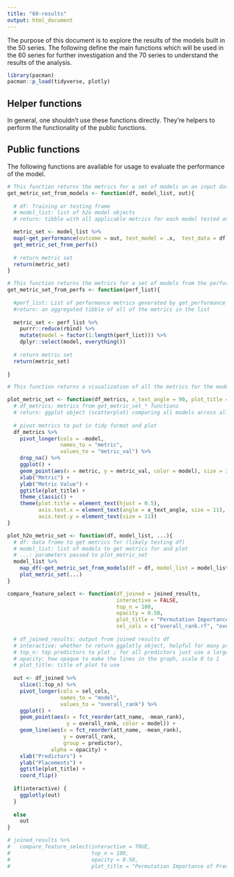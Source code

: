 ```yaml
---
title: "60-results"
output: html_document
---
```


The purpose of this document is to explore the results of the models built in the 50 series.  The following define the main functions which will be used in the 60 series for further investigation and the 70 series to understand the results of the analysis.

```r
library(pacman)
pacman::p_load(tidyverse, plotly)
```

## Helper functions
In general, one shouldn't use these functions directly.  They're helpers to perform the functionality of the public functions.


## Public functions
The following functions are available for usage to evaluate the performance of the model.

```r
# This function returns the metrics for a set of models on an input dataframe
get_metric_set_from_models <- function(df, model_list, out){
  
  # df: Training or testing frame
  # model_list: list of h2o model objects
  # return: tibble with all applicable metrics for each model tested on df

  metric_set <- model_list %>%
  map(~get_performance(outcome = out, test_model = .x,  test_data = df)) %>% 
  get_metric_set_from_perfs()
  
  # return metric set
  return(metric_set)
}
```

```r
# This function returns the metrics for a set of models from the performance metrics
get_metric_set_from_perfs <- function(perf_list){
  
  #perf_list: List of performance metrics generated by get_performance function
  #return: an aggregated tibble of all of the metrics in the list
  
  metric_set <- perf_list %>% 
    purrr::reduce(rbind) %>%
    mutate(model = factor(1:length(perf_list))) %>% 
    dplyr::select(model, everything())
  
  # return metric set
  return(metric_set)
  
}
```

```r
# This function returns a visualization of all the metrics for the models being compared

plot_metric_set <- function(df_metrics, x_text_angle = 90, plot_title = "Model Comparison Plot"){
  # df_metrics: metrics from get_metric_set_* functions
  # return: ggplot object (scatterplot) comparing all models across all applicable metrics
  
  # pivot metrics to put in tidy format and plot
  df_metrics %>% 
    pivot_longer(cols = -model,
                 names_to = "metric",
                 values_to = "metric_val") %>% 
    drop_na() %>% 
    ggplot() +
    geom_point(aes(x = metric, y = metric_val, color = model), size = 3) +
    xlab("Metric") +
    ylab("Metric Value") +
    ggtitle(plot_title) +
    theme_classic() +
    theme(plot.title = element_text(hjust = 0.5),
          axis.text.x = element_text(angle = x_text_angle, size = 11),
          axis.text.y = element_text(size = 11))
}

```

```r
plot_h2o_metric_set <- function(df, model_list, ...){
  # df: data frome to get metrics for (likely testing df)
  # model_list: list of models to get metrics for and plot
  # ...: parameters passed to plot_metric_set
  model_list %>% 
    map_df(~get_metric_set_from_models(df = df, model_list = model_list)) %>% 
    plot_metric_set(...)
}
```

```r
compare_feature_select <- function(df_joined = joined_results, 
                                   interactive = FALSE, 
                                   top_n = 100,
                                   opacity = 0.50,
                                   plot_title = "Permutation Importance of Predictors by Model",
                                   sel_cols = c("overall_rank.rf", "overall_rank.lasso")){
  
  # df_joined_results: output from joined results df
  # interactive: whether to return ggplotly object, helpful for many predictors
  # top_n: top predictors to plot ; for all predictors just use a large a number
  # opacity: how opaque to make the lines in the graph, scale 0 to 1
  # plot_title: title of plot to use
  
  out <- df_joined %>% 
    slice(1:top_n) %>% 
    pivot_longer(cols = sel_cols,
                 names_to = "model",
                 values_to = "overall_rank") %>% 
    ggplot() +
    geom_point(aes(x = fct_reorder(att_name, -mean_rank), 
                   y = overall_rank, color = model)) +
    geom_line(aes(x = fct_reorder(att_name, -mean_rank), 
                  y = overall_rank, 
                  group = predictor), 
              alpha = opacity) +
    xlab("Predictors") +
    ylab("Placements") +
    ggtitle(plot_title) +
    coord_flip()
  
  if(interactive) {
    ggplotly(out)
  }
  
  else 
    out
}

# joined_results %>% 
#   compare_feature_select(interactive = TRUE,
#                          top_n = 100,
#                          opacity = 0.50,
#                          plot_title = "Permutation Importance of Predictors by Model")
```

